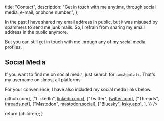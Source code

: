   title: "Contact",
  description:
    "Get in touch with me anytime, through social media, e-mail, or phone number.",
};


In the past I have shared my email address in public, but it was misused by spammers to send me junk mails.
So, I refrain from sharing my email address in the public anymore.

But you can still get in touch with me through any of my social media profiles.

## Social Media

If you want to find me on social media, just search for `iamshgulati`. That's my username on almost all platforms.

For your convenience, I have also included my social media links below.

<Table
  data={{
    header: ["Social", "Link"],
    rows: [
      ["GitHub", <a href={siteConfig.links.github}>github.com</a>],
      ["LinkedIn", <a href={siteConfig.links.linkedin}>linkedin.com</a>],
      ["Twitter", <a href={siteConfig.links.twitter}>twitter.com</a>],
      ["Threads", <a href={siteConfig.links.threads}>threads.net</a>],
      ["Mastodon", <a href={siteConfig.links.mastodon}>mastodon.social</a>],
      ["Bluesky", <a href={siteConfig.links.bluesky}>bsky.app</a>],
    ],
  }}
/>

  return <ContentLayout metadata={metadata}>{children}</ContentLayout>;
}
